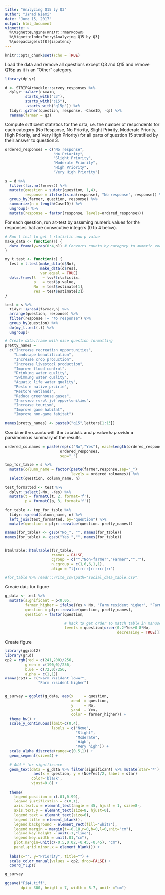```yaml
---
title: "Analyzing Q15 by Q3"
author: "Jarad Niemi"
date: "June 15, 2017"
output: html_document
vignette: >
  %\VignetteEngine{knitr::rmarkdown}
  %\VignetteIndexEntry{Analyzing Q15 by Q3}
  %\usepackage[utf8]{inputenc}
---
```


```r
knitr::opts_chunk$set(echo = TRUE)
```

Load the data and remove all questions except Q3 and Q15 and remove Q15p as it
is an "Other" category. 

```r
library(dplyr)

d <- STRIPSArbuckle::survey_responses %>% 
  dplyr::select(CaseID,
         starts_with("q3"), 
         starts_with("q15"),
         -starts_with("q15p")) %>%
  tidyr::gather(question, response, -CaseID, -q3) %>%
  rename(farmer = q3)
```

Compute sufficient statistics for the data, i.e. the number of respondents for 
each category (No Response, No Priority, Slight Priority, Moderate Priority, 
High Priority, and Very High Priority) for all parts of question 15 stratified
by their answer to question 3. 

```r
ordered_responses = c("No response",
                      "No Priority",
                      "Slight Priority",
                      "Moderate Priority",
                      "High Priority",
                      "Very High Priority")

s = d %>%
  filter(!is.na(farmer)) %>%
  mutate(question = substr(question, 1,4),
         response = ifelse(is.na(response), "No response", response)) %>%
  group_by(farmer, question, response) %>%
  summarize(n = length(CaseID)) %>%
  ungroup() %>%
  mutate(response = factor(response, levels=ordered_responses))
```

For each question, run a t-test by assuming numeric values for the responses
that are consecutive integers (0 to 4 below). 

```r
# Run t test to get t statistic and p value
make_data <- function(n) {
  data.frame(y=rep(0:4,n)) # Converts counts by category to numeric vector
}

my_t.test <- function(d) {
  test = t.test(make_data(d$No),
                make_data(d$Yes),
                var.equal = TRUE)
  data.frame(t   = test$statistic,
             p   = test$p.value,
             No  = test$estimate[1],
             Yes = test$estimate[2])
}

test = s %>%
  tidyr::spread(farmer,n) %>%
  arrange(question, response) %>%
  filter(response != "No response") %>%
  group_by(question) %>%
  do(my_t.test(.)) %>%
  ungroup() 
```

```r
# Create data.frame with nice question formatting
pretty_names = 
  c("Increase recreation opportunities",
    "Landscape beautification",
    "Increase crop production",
    "Increase livestock production",
    "Improve flood control",
    "Drinking water quality",
    "Swimming water quality",
    "Aquatic life water quality",
    "Restore native prairie",
    "Restore wetlands",
    "Reduce greenhouse gases",
    "Increase rural job opportunities",
    "Increase tourism",
    "Improve game habitat",
    "Improve non-game habitat")

names(pretty_names) <- paste0("q15",letters[1:15])
```


Combine the counts with the t statistic and p value to provide a parsimonious 
summary of the results. 

```r
ordered_colnames = paste(rep(c("No","Yes"), each=length(ordered_responses)), 
                         ordered_responses,
                         sep="_")

tmp_for_table = s %>%
  mutate(column_name = factor(paste(farmer,response,sep="_"), 
                              levels = ordered_colnames)) %>%
  select(question, column_name, n) 

test_formatted <- test %>%
  dplyr::select(-No, -Yes) %>%
  mutate(t = formatC(t, 2, format='f'),
         p = formatC(p, 3, format='f'))

for_table <- tmp_for_table %>%
  tidyr::spread(column_name, n) %>%
  left_join(test_formatted, by="question") %>%
  mutate(question = plyr::revalue(question, pretty_names))

names(for_table) <- gsub("No_", "", names(for_table))
names(for_table) <- gsub("Yes_","", names(for_table))


htmlTable::htmlTable(for_table,
                     rnames = FALSE,
                     cgroup = c("","Non-farmer","Farmer","",""),
                     n.cgroup = c(1,6,6,1,1),
                     align = "l|rrrrrr|rrrrrr|rr")

#for_table %>% readr::write_csv(path="social_data_table.csv")
```

Create data for figure
```r
g_data <- test %>% 
  mutate(significant = p<0.05,
         farmer_higher = ifelse(Yes > No, "Farm resident higher", "Farm resident lower"),
         question = plyr::revalue(question, pretty_names),
         question = factor(question, 
                           
                           # hack to get order to match table in manuscript
                           levels = question[order(0.2*Yes+0.8*No, 
                                                   decreasing = TRUE)]))
```

Create figure

```r
library(ggplot2)
library(grid)
cp2 = rgb(red = c(241,200)/256, 
         green = c(190,0)/256,
         blue = c(72,0)/256,
         alpha = c(1,1))
names(cp2) = c("Farm resident lower",
               "Farm resident higher")


g_survey = ggplot(g_data, aes(x     = question, 
                              xend  = question, 
                              y     = No, 
                              yend  = Yes, 
                              color = farmer_higher)) + 
  theme_bw() +
  scale_y_continuous(limit=c(0,4), 
                     labels = c("None",
                                "Slight",
                                "Moderate",
                                "High",
                                "Very high")) +
  scale_alpha_discrete(range=c(0.5,1)) +
  geom_segment(size=4) + 
  
  # Add * for significance
  geom_text(data = g_data %>% filter(significant) %>% mutate(star='*'),
             aes(x = question, y = (No+Yes)/2, label = star), 
            color='black',
            vjust=0.8) +
  
  theme(
    legend.position = c(.01,0.99),
    legend.justification = c(0,1),
    axis.text.x = element_text(angle = 45, hjust = 1, size=8),
    axis.text.y = element_text(size=8, hjust=0),
    legend.text = element_text(size=6),
    legend.title = element_blank(),
    legend.background = element_rect(fill='white'),
    legend.margin = margin(t=-0.18,r=0,b=0,l=0,unit="cm"),
    legend.key.height = unit(-1,"line"),
    legend.key.width = unit(.01,"cm"),
    plot.margin=unit(c(-0.5,0.02,-0.45,-0.45), "cm"),
    panel.grid.minor.x = element_blank()) + 
  
  labs(x="", y="Priority", title="") +
  scale_color_manual(values = cp2, drop=FALSE) + 
  coord_flip()

g_survey

ggsave("Fig4.tiff",
       dpi = 300, height = 7, width = 8.7, units ="cm")
```

